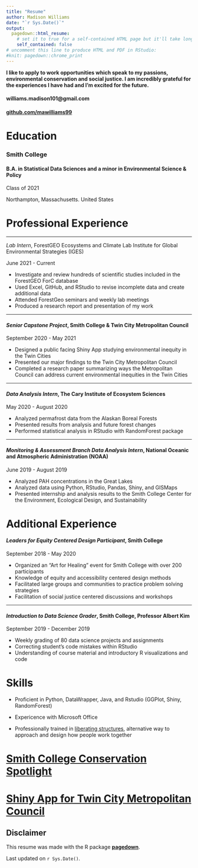 ```yaml
---
title: "Resume"
author: Madison Williams 
date: "`r Sys.Date()`"
output:
  pagedown::html_resume:
    # set it to true for a self-contained HTML page but it'll take longer to render
    self_contained: false
# uncomment this line to produce HTML and PDF in RStudio:
#knit: pagedown::chrome_print
---
```


<!-- Contact Me! {#contact} -->
<!-- ================================================================================ -->

**I like to apply to work opportunities which speak to my passions, environmental conservation and social justice. I am incredibly grateful for the experiences I have had and I'm excited for the future.**

#### <i class="fa fa-envelope"></i> williams.madison101@gmail.com

#### <i class="fa fa-github"></i> [github.com/mawilliams99](https://github.com/mawilliams99)


Education {data-icon=graduation-cap data-concise=true}
================================================================================

### Smith College

#### B.A. in Statistical Data Sciences and a minor in Environmental Science & Policy

Class of 2021 

Northampton, Massachusetts. United States


Professional Experience {data-icon=laptop}
================================================================================

--------------------------------------------------------------------------------

*Lab Intern*, ForestGEO Ecosystems and Climate Lab  Institute for Global Environmental Strategies (IGES)

June 2021 - Current 

- Investigate and review hundreds of scientific studies included in the ForestGEO ForC database
- Used Excel, GitHub, and RStudio to revise incomplete data and create additional data
- Attended ForestGeo seminars and weekly lab meetings 
- Produced a research report and presentation of my work

--------------------------------------------------------------------------------

#### *Senior Capstone Project*, Smith College & Twin City Metropolitan Council 

September 2020 - May 2021

-	Designed a public facing Shiny App studying environmental inequity in the Twin Cities 
-	Presented our major findings to the Twin City Metropolitan Council  
-	Completed a research paper summarizing ways the Metropolitan Council can address current environmental inequities in the Twin Cities

--------------------------------------------------------------------------------

#### *Data Analysis Intern*, The Cary Institute of Ecosystem Sciences  

May 2020 - August 2020 

-	Analyzed permafrost data from the Alaskan Boreal Forests 
-	Presented results from analysis and future forest changes 
-	Performed statistical analysis in RStudio with RandomForest package 

--------------------------------------------------------------------------------

#### *Monitoring & Assessment Branch Data Analysis Intern*, National Oceanic and Atmospheric Administration (NOAA) 

June 2019 - August 2019

-	Analyzed PAH concentrations in the Great Lakes 
-	Analyzed data using Python, RStudio, Pandas, Shiny, and GISMaps
-	Presented internship and analysis results to the Smith College Center for the Environment, Ecological Design, and Sustainability

Additional Experience {data-icon=pencil-alt}
================================================================================

#### *Leaders for Equity Centered Design Participant*, Smith College

September 2018 - May 2020

-	Organized an “Art for Healing” event for Smith College with over 200 participants
- Knowledge of equity and accessibility centered design methods
-	Facilitated large groups and communities to practice problem solving strategies
-	Facilitation of social justice centered discussions and workshops

--------------------------------------------------------------------------------

#### *Introduction to Data Science Grader*, Smith College, Professor Albert Kim 

September 2019 - December 2019

-	Weekly grading of 80 data science projects and assignments
-	Correcting student’s code mistakes within RStudio
- Understanding of course material and introductory R visualizations and code

Skills {#skills}
================================================================================

- Proficient in Python, DataWrapper, Java, and Rstudio (GGPlot, Shiny, RandomForest)

- Expericence with Microsoft Office

- Professionally trained in [liberating structures](https://www.liberatingstructures.com), alternative way to approach and design how people work together



[Smith College Conservation Spotlight](https://www.smith.edu/about-smith/sustainable-smith/student-profile/madison-williams)
================================================================================

[Shiny App for Twin City Metropolitan Council](https://metrotransitmn.shinyapps.io/SmithCollege_MetCouncil_2021/)
================================================================================



Disclaimer 
--------------------------------------------------------------------------------

This resume was made with the R package [**pagedown**](https://github.com/rstudio/pagedown).

Last updated on `r Sys.Date()`.

